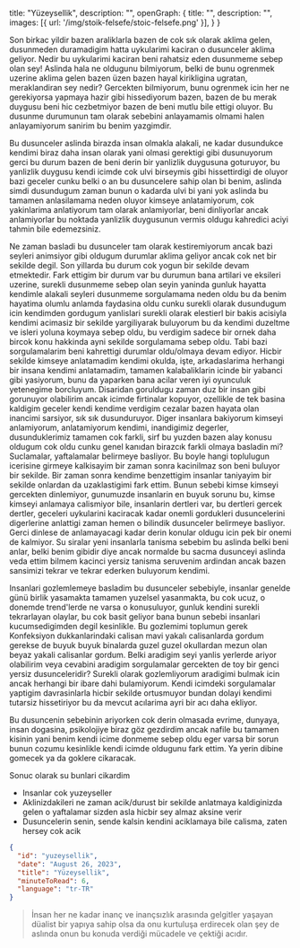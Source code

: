   title: "Yüzeysellik",
  description: "",
  openGraph: {
    title: "",
    description: "",
    images: [{ url: '/img/stoik-felsefe/stoic-felsefe.png' }],
  }
}

Son birkac yildir bazen araliklarla bazen de cok sık olarak aklima gelen, dusunmeden duramadigim hatta uykularimi kaciran o dusunceler aklima geliyor. Nedir bu uykularimi kaciran beni rahatsiz eden dusunmeme sebep olan sey! Aslinda hala ne oldugunu bilmiyorum, belki de bunu ogrenmek uzerine aklima gelen bazen üzen bazen hayal kirikligina ugratan, meraklandiran sey nedir? Gercekten bilmiyorum, bunu ogrenmek icin her ne gerekiyorsa yapmaya hazir gibi hissediyorum bazen, bazen de bu merak duygusu beni hic cezbetmiyor bazen de beni mutlu bile ettigi oluyor. Bu dusunme durumunun tam olarak sebebini anlayamamis olmami halen anlayamiyorum sanirim bu benim yazgimdir.

Bu dusunceler aslinda birazda insan olmakla alakali, ne kadar dusundukce kendimi biraz daha insan olarak yani olmasi gerektigi gibi dusunuyorum gerci bu durum bazen de beni derin bir yanlizlik duygusuna goturuyor, bu yanlizlik duygusu kendi icimde cok ulvi birseymis gibi hissettirdigi de oluyor bazi geceler cunku belki o an bu dusuncelere sahip olan bi benim, aslinda simdi dusundugum zaman bunun o kadarda ulvi bi yani yok aslinda bu tamamen anlasilamama neden oluyor kimseye anlatamiyorum, cok yakinlarima anlatiyorum tam olarak anlamiyorlar, beni dinliyorlar ancak anlamiyorlar bu noktada yanlizlik duygusunun vermis oldugu kahredici aciyi tahmin bile edemezsiniz.

Ne zaman basladi bu dusunceler tam olarak kestiremiyorum ancak bazi seyleri animsiyor gibi oldugum durumlar aklima geliyor ancak cok net bir sekilde degil. Son yillarda bu durum cok yogun bir sekilde devam etmektedir. Fark ettigim bir durum var bu durumun bana artilari ve eksileri uzerine, surekli dusunmeme sebep olan seyin yaninda gunluk hayatta kendimle alakali seyleri dusunmeme sorgulamama neden oldu bu da benim hayatima olumlu anlamda faydasina oldu cunku surekli olarak dusundugum icin kendimden gordugum yanlislari surekli olarak elestierl bir bakis acisiyla kendimi acimasiz bir sekilde yargiliyarak buluyorum bu da kendimi duzeltme ve isleri yoluna koymaya sebep oldu, bu verdigim sadece bir ornek daha bircok konu hakkinda ayni sekilde sorgulamama sebep oldu. Tabi bazi sorgulamalarim beni kahrettigi durumlar oldu/olmaya devam ediyor. Hicbir sekilde kimseye anlatamadim kendimi okulda, işte, arkadaslarima herhangi bir insana kendimi anlatamadim, tamamen kalabaliklarin icinde bir yabanci gibi yasiyorum, bunu da yaparken bana acilar veren iyi oyunculuk yetenegime borcluyum. Disaridan goruldugu zaman duz bir insan gibi gorunuyor olabilirim ancak icimde firtinalar kopuyor, ozellikle de tek basina kaldigim geceler kendi kendime verdigim cezalar bazen hayata olan inancimi sarsiyor, sık sık dusunduruyor. Diger insanlara bakiyorum kimseyi anlamiyorum, anlatamiyorum kendimi, inandigimiz degerler, dusunduklerimiz tamamen cok farkli, sirf bu yuzden bazen alay konusu oldugum cok oldu cunku genel kanıdan birazcık farkli olmaya basladin mi? Suclamalar, yaftalamalar belirmeye basliyor. Bu boyle hangi toplulugun icerisine girmeye kalkisayim bir zaman sonra kacinilmaz son beni buluyor bir sekilde. Bir zaman sonra kendime benzettigim insanlar taniyayim bir sekilde onlardan da uzaklastigimi fark ettim. Bunun sebebi kimse kimseyi gercekten dinlemiyor, gunumuzde insanlarin en buyuk sorunu bu, kimse kimseyi anlamaya calismiyor bile, insanlarin dertleri var, bu dertleri gercek dertler, geceleri uykularini kaciracak kadar onemli gordukleri dusuncelerini digerlerine anlattigi zaman hemen o bilindik dusunceler belirmeye basliyor. Gerci dinlese de anlamayacagi kadar derin konular oldugu icin pek bir onemi de kalmiyor. Su siralar yeni insanlarla tanisma sebebim bu aslinda belki beni anlar, belki benim gibidir diye ancak normalde bu sacma dusunceyi aslinda veda ettim bilmem kacinci yersiz tanisma seruvenim ardindan ancak bazen sansimizi tekrar ve tekrar ederken buluyorum kendimi.

Insanlari gozlemlemeye basladim bu dusunceler sebebiyle, insanlar genelde günü birlik yasamakta tamamen yuzelsel yasanmakta, bu cok ucuz, o donemde trend'lerde ne varsa o konusuluyor, gunluk kendini surekli tekrarlayan olaylar, bu cok basit geliyor bana bunun sebebi insanlari kucumsedigimden degil kesinlikle. Bu gozlemimi toplumun gerek Konfeksiyon dukkanlarindaki calisan mavi yakalı calisanlarda gordum gerekse de buyuk buyuk binalarda guzel guzel okullardan mezun olan beyaz yakali calisanlar gordum. Belki aradigim seyi yanlis yerlerde ariyor olabilirim veya cevabini aradigim sorgulamalar gercekten de toy bir genci yersiz dusunceleridir?
Surekli olarak gozlemliyorum aradigimi bulmak icin ancak herhangi bir ibare dahi bulamiyorum. Kendi icimdeki sorgulamalar yaptigim davrasinlarla hicbir sekilde ortusmuyor bundan dolayi kendimi tutarsiz hissetiriyor bu da mevcut acılarima ayri bir acı daha ekliyor.

Bu dusuncenin sebebinin ariyorken cok derin olmasada evrime, dunyaya, insan dogasina, psikolojiye biraz göz gezdirdim ancak nafile bu tamamen kisinin yani benim kendi icime donmeme sebep oldu eger varsa bir sorun bunun cozumu kesinlikle kendi icimde oldugunu fark ettim. Ya yerin dibine gomecek ya da goklere cikaracak.

Sonuc olarak su bunlari cikardim

- Insanlar cok yuzeyseller
- Aklinizdakileri ne zaman acik/durust bir sekilde anlatmaya kaldiginizda gelen o yaftalamar sizden asla hicbir sey almaz aksine verir
- Dusuncelerin senin, sende kalsin kendini aciklamaya bile calisma, zaten hersey cok acik

```json
{
  "id": "yuzeysellik",
  "date": "August 26, 2023",
  "title": "Yüzeysellik",
  "minuteToRead": 6,
  "language": "tr-TR"
}
```

<Blockquote>
İnsan her ne kadar inanç ve inançsızlık arasında gelgitler yaşayan düalist bir yapıya sahip olsa da onu kurtuluşa erdirecek olan şey de aslında onun bu konuda verdiği mücadele ve çektiği acıdır.

</Blockquote>
